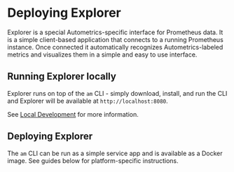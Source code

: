 
# Deploying Explorer

Explorer is a special Autometrics-specific interface for Prometheus data. It is a simple client-based application that connects to a running Prometheus instance. Once connected it automatically recognizes Autometrics-labeled metrics and visualizes them in a simple and easy to use interface.

## Running Explorer locally

Explorer runs on top of the `am` CLI - simply download, install, and run the CLI and Explorer will be available at `http://localhost:8080`.

See [Local Development](/docs/local-development) for more information.

## Deploying Explorer

The `am` CLI can be run as a simple service app and is available as a Docker image. See guides below for platform-specific instructions.

<Cards num={1}>
	<Card
	children icon title = "Deploying Explorer with Docker" href="/deploying-explorer/docker"/>
	<Card
	children icon title = "Deploying Explorer on Railway" href="/deploying-explorer/railway"/>
</Cards>